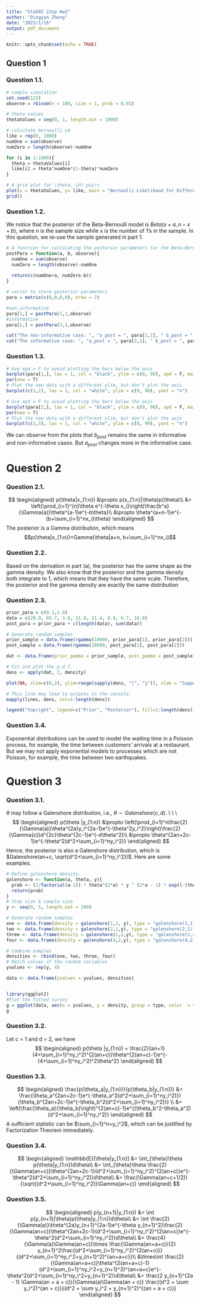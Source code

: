 ---
title: "Sta602 23sp Hw2"
author: "Dingyan Zhong"
date: "2023/1/16"
output: pdf_document
---

```{r setup, include=FALSE}
knitr::opts_chunk$set(echo = TRUE)
```

## Question 1
### Question 1.1.
```{r}
# sample simulation
set.seed(123)
observe = rbinom(n = 100, size = 1, prob = 0.01)

# theta values
thetaValues = seq(0, 1, length.out = 1000)

# calculate bernoulli LH
like = rep(0, 1000)
numOne = sum(observe)
numZero = length(observe)-numOne

for (i in 1:1000){
  theta = thetaValues[i]
  like[i] = theta^numOne*(1-theta)^numZero
}

# A grid plot for (theta, LH) pairs
plot(x = thetaValues, y= like, main = "Bernoulli Likelihood for Different Theta Values", xlab = "Theta", ylab = "Likelihood")
grid()
```

### Question 1.2.
We notice that the posterior of the Beta-Bernoulli model is $Beta(x+a, n-x+b)$, where n is the sample size while x is the number of 1's in the sample. In this question, we re-use the sample generated in part 1.
```{r}
# A function for calculating the posterior parameters for the Beta-Bernoulli model
postPara = function(a, b, observe){
  numOne = sum(observe)
  numZero = length(observe)-numOne
  
  return(c(numOne+a, numZero-b))
}

# vector to store posterior parameters
para = matrix(c(0,0,0,0), nrow = 2)

#non-informative
para[1,] = postPara(1,1,observe)
#informative
para[2,] = postPara(3,1,observe)

cat("The non-informative case: ", "a_post = ", para[1,1], " b_post = ", para[1,2], ".\n")
cat("The informative case: ", "a_post = ", para[2,1], " b_post = ", para[2,2], ".\n")

```
### Question 1.3.
```{r}
# Use xpd = F to avoid plotting the bars below the axis
barplot(para[1,], las = 1, col = "black", ylim = c(0, 90), xpd = F, main = "Non-informative Parameters", names.arg = c("a", "b"), yaxt = "n")
par(new = T)
# Plot the new data with a different ylim, but don't plot the axis
barplot(c(1,1), las = 1, col = "white", ylim = c(0, 90), yaxt = "n")

```
```{r}
# Use xpd = F to avoid plotting the bars below the axis
barplot(para[2,], las = 1, col = "black", ylim = c(0, 90), xpd = F, main = "Informative Parameters", names.arg = c("a", "b"), yaxt = "n")
par(new = T)
# Plot the new data with a different ylim, but don't plot the axis
barplot(c(1,3), las = 1, col = "white", ylim = c(0, 90), yaxt = "n")

```
We can observe from the plots that $b_{post}$ remains the same in informative and non-informative cases. But $a_{post}$ changes more in the informative case.

# Question 2
### Question 2.1.

$$
\begin{aligned}
  p(\theta|x_{1:n}) &\propto p(x_{1:n}|\theta)p(\theta)\\
  &= \left(\prod_{i=1}^{n}\theta e^{-\theta x_i}\right)\frac{b^a}{\Gamma(a)}\theta^{a-1}e^{-b\theta}\\
  &\propto \theta^{a+n-1}e^{-(b+\sum_{i=1}^nx_i)\theta}
\end{aligned}
$$
The posterior is a Gamma distribution, which means
$$p(\theta|x_{1:n})=Gamma(\theta|a+n, b+\sum_{i=1}^nx_i)$$

### Question 2.2.
Based on the derivation in part (a), the posterior has the same shape as the gamma density. We also know that the posterior and the gamma density both integrate to 1, which means that they have the same scale. Therefore, the posterior and the gamma density are exactly the same distribution

### Question 2.3.
```{r}
prior_para = c(0.1,1.0)
data = c(20.9, 69.7, 3.6, 21.8, 21.4, 0.4, 6.7, 10.0)
post_para = prior_para + c(length(data), sum(data))
```

```{r}
# Generate random samples
prior_sample = data.frame(rgamma(10000, prior_para[1], prior_para[2]))
post_sample = data.frame(rgamma(10000, post_para[1], post_para[2]))

dat <- data.frame(prior_gamma = prior_sample, post_gamma = post_sample)
```

```{r}
# Fit and plot the p.d.f.
dens <- apply(dat, 2, density)

plot(NA, xlim=c(0,2), ylim=range(sapply(dens, "[", "y")), xlab = "Support", ylab = "Density")

# This line may lead to outputs in the console.
mapply(lines, dens, col=1:length(dens))

legend("topright", legend=c("Prior", "Posterior"), fill=1:length(dens))
```

### Question 3.4.
Exponential distributions can be used to model the waiting time in a Poisson process, for example, the time between customers' arrivals at a restaurant. But we may not apply exponential models to processes which are not Poisson, for example, the time between two earthquakes.

# Question 3

### Question 3.1.
$\theta$ may follow a Galenshore distribution, i.e., $\theta \sim Galenshore(c,d)$.
\\
\\
\textit{Justification:}\\
$$
\begin{aligned}
  p(\theta |y_{1:n}) &\propto \left(\prod_{i=1}^n\frac{2}{\Gamma(a)}\theta^{2a}y_i^{2a-1}e^{-\theta^2y_i^2}\right)\frac{2}{\Gamma(c)}d^{2c}\theta^{2c-1}e^{-d\theta^2}\\
  &\propto \theta^{2an+2c-1}e^{-\theta^2(d^2+\sum_{i=1}^ny_i^2)}
\end{aligned}
$$
Hence, the posterior is also a Galenshore distribution, which is $Galenshore(an+c, \sqrt{d^2+\sum_{i=1}^ny_i^2})$. Here are some examples.

```{r}
# Define galenshore density.
galenshore <- function(a, theta, y){
  prob <- (2/factorial(a-1)) * theta^(2*a) * y ^ (2*a - 1) * exp((-(theta^2 * y ^ 2)))
  return(prob)
}
# Step size & sample size
y <- seq(0, 5, length.out = 100)

# Generate random samples
one <- data.frame(density = galenshore(1,1, y), type = "galenshore(1,1)")
two <- data.frame(density = galenshore(2,1,y), type = "galenshore(2,1)")
three <- data.frame(density = galenshore(1,2,y), type = "galenshore(1,2)")
four <- data.frame(density = galenshore(4,2,y), type = "galenshore(4,2)")

# Combine samples
densities <- rbind(one, two, three, four)
# Match values of the random variables
yvalues <- rep(y, 4)

data <- data.frame(yvalues = yvalues, densities)


library(ggplot2)
#Plot the fitted curves
g = ggplot(data, aes(x = yvalues, y = density, group = type, color  = type)) + geom_line() + xlab("Support")
g
```

### Question 3.2.
Let c = 1 and d = 2, we have
$$
\begin{aligned}
  p(\theta |y_{1:n}) = \frac{2}{an+1}(4+\sum_{i=1}^ny_i^2)^{2(an+c)}\theta^{2(an+c)-1}e^{-(4+\sum_{i=1}^ny_i^2)^2\theta^2}
\end{aligned}
$$

### Question 3.3.
$$
\begin{aligned}
  \frac{p(\theta_a|y_{1:n})}{p(\theta_b|y_{1:n})} &= \frac{\theta_a^{2an+2c-1}e^{-\theta_a^2(d^2+\sum_{i=1}^ny_i^2)}}{\theta_b^{2an+2c-1}e^{-\theta_b^2(d^2+\sum_{i=1}^ny_i^2)}} \\
  &= \left(\frac{\theta_a}{\theta_b}\right)^{2(an+c)-1}e^{(\theta_b^2-\theta_a^2)(d^2+\sum_{i=1}^ny_i^2)}
\end{aligned}
$$
A sufficient statistic can be $\sum_{i=1}^n=y_i^2$, which can be justified by Factorization Theorem immediately.

### Question 3.4.
$$
\begin{aligned}
  \mathbb{E}[\theta|y_{1:n}] &= \int_{\theta}\theta p(\theta|y_{1:n})d\theta\\
  &= \int_{\theta}\theta \frac{2}{\Gamma(an+c)}\theta^{2an+2c-1}(d^2+\sum_{i=1}^ny_i^2)^{2(an+c)}e^{-\theta^2(d^2+\sum_{i=1}^ny_i^2)}d\theta\\
  &= \frac{\Gamma(an+c+1/2)}{\sqrt{(d^2+\sum_{i=1}^ny_i^2)}\Gamma(an+c)}
\end{aligned}
$$

### Question 3.5.
$$
\begin{aligned}
  p(y_{n+1}|y_{1:n}) &= \int p(y_{n+1}|\theta)p(\theta|y_{1:n})d\theta\\
  &= \int \frac{2}{\Gamma(a)}\theta^{2a}y_{n+1}^{2a-1}e^{-\theta y_{n+1}^2}\frac{2}{\Gamma(an+c)}\theta^{2an+2c-1}(d^2+\sum_{i=1}^ny_i^2)^{2(an+c)}e^{-\theta^2(d^2+\sum_{i=1}^ny_i^2)}d\theta\\
  &= \frac{4}{\Gamma(a)\Gamma(an+c)}\times \frac{\Gamma(an+a+c)}{2}
  y_{n+1}^2\frac{(d^2+\sum_{i=1}^ny_i^2)^{2(an+c)}}{(d^2+\sum_{i=1}^ny_i^2+y_{n+1}^2)^{an+a+c}}\\
  &\times\int \frac{2}{\Gamma(an+a+c)}\theta^{2(an+a+c)-1}(d^2+\sum_{i=1}^ny_i^2+y_{n+1}^2)^{an+a+c}e^{-\theta^2(d^2+\sum_{i=1}^ny_i^2+y_{n+1}^2)}d\theta\\
  &= \frac{2 y_{n+1}^{2a - 1} \Gamma(an + a + c)}{\Gamma(a)\Gamma(an + c)}
\frac{(d^2 + \sum y_i^2)^{an + c}}{(d^2 + \sum y_i^2 + y_{n+1}^2)^{(an + a + c)}}
\end{aligned}
$$



